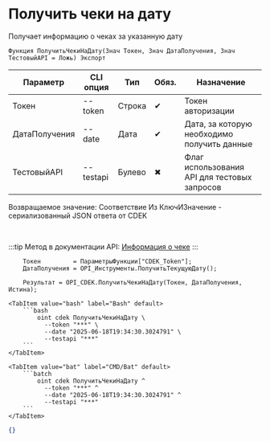 ﻿---
sidebar_position: 2
description: Получить чеки на дату и другие функции для работы с CDEK в Открытом пакете интеграций - бесплатной open-source библиотеке интеграций для 1С:Предприятие 8, OneScript и CLI
keywords: [1C, 1С, 1С:Предприятие, 1С:Предприятие 8.3, API, Интеграция, Сервисы, Обмен, OneScript, CLI, CDEK]
---


# Получить чеки на дату
 Получает информацию о чеках за указанную дату



`Функция ПолучитьЧекиНаДату(Знач Токен, Знач ДатаПолучения, Знач ТестовыйAPI = Ложь) Экспорт`

  | Параметр | CLI опция | Тип | Обяз. | Назначение |
  |-|-|-|-|-|
  | Токен | --token | Строка | &#x2714; | Токен авторизации |
  | ДатаПолучения | --date | Дата | &#x2714; | Дата, за которую необходимо получить данные |
  | ТестовыйAPI | --testapi | Булево | &#x2716; | Флаг использования API для тестовых запросов |

  
  Возвращаемое значение:   Соответствие Из КлючИЗначение - сериализованный JSON ответа от CDEK

<br/>

:::tip
Метод в документации API: [Информация о чеке](https://api-docs.cdek.ru/68257388.html)
:::
<br/>



```bsl title="Пример использования для 1С:Предприятие/OneScript"
    Токен         = ПараметрыФункции["CDEK_Token"];
    ДатаПолучения = OPI_Инструменты.ПолучитьТекущуюДату();

    Результат = OPI_CDEK.ПолучитьЧекиНаДату(Токен, ДатаПолучения, Истина);
```
    

 <Tabs>
  
    <TabItem value="bash" label="Bash" default>
        ```bash
            oint cdek ПолучитьЧекиНаДату \
              --token "***" \
              --date "2025-06-18T19:34:30.3024791" \
              --testapi "***"
        ```
    </TabItem>
  
    <TabItem value="bat" label="CMD/Bat" default>
        ```batch
            oint cdek ПолучитьЧекиНаДату ^
              --token "***" ^
              --date "2025-06-18T19:34:30.3024791" ^
              --testapi "***"
        ```
    </TabItem>
</Tabs>


```json title="Результат"
{}
```
